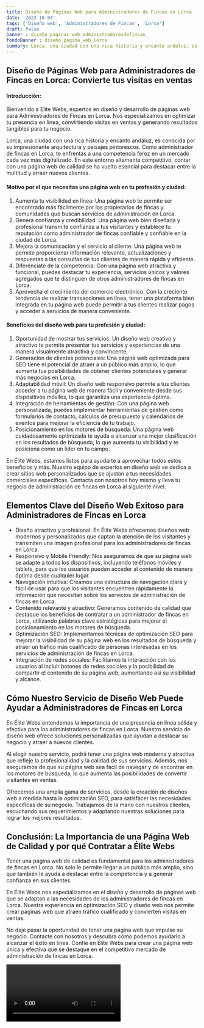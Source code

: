 ```yaml
---
title: Diseño de Páginas Web para Administradores de Fincas en Lorca
date: '2023-10-04'
tags: ['Diseño web', 'Administradores de Fincas', 'Lorca']
draft: false
banner : diseño_paginas_web_administradoresdefincas
fondoBanner : diseño_pagina_web_lorca
summary: Lorca, una ciudad con una rica historia y encanto andaluz, es conocida por su impresionante arquitectura y paisajes pintorescos. Como administrador de fincas en Lorca, te enfrentas a una competencia feroz en un mercado cada vez más digitalizado. En este entorno altamente competitivo, contar con una página web de calidad se ha vuelto esencial para destacar entre la multitud y atraer nuevos clientes.
---
```


## Diseño de Páginas Web para Administradores de Fincas en Lorca: Convierte tus visitas en ventas

#### Introducción:
Bienvenido a Elite Webs, expertos en diseño y desarrollo de páginas web para Administradores de Fincas en Lorca. Nos especializamos en optimizar tu presencia en línea, convirtiendo visitas en ventas y generando resultados tangibles para tu negocio.

Lorca, una ciudad con una rica historia y encanto andaluz, es conocida por su impresionante arquitectura y paisajes pintorescos. Como administrador de fincas en Lorca, te enfrentas a una competencia feroz en un mercado cada vez más digitalizado. En este entorno altamente competitivo, contar con una página web de calidad se ha vuelto esencial para destacar entre la multitud y atraer nuevos clientes.

#### Motivo por el que necesitas una página web en tu profesión y ciudad:
1. Aumenta tu visibilidad en línea: Una página web te permite ser encontrado más fácilmente por los propietarios de fincas y comunidades que buscan servicios de administración en Lorca.
2. Genera confianza y credibilidad: Una página web bien diseñada y profesional transmite confianza a tus visitantes y establece tu reputación como administrador de fincas confiable y confiable en la ciudad de Lorca.
3. Mejora la comunicación y el servicio al cliente: Una página web te permite proporcionar información relevante, actualizaciones y respuestas a las consultas de tus clientes de manera rápida y eficiente.
4. Diferénciate de la competencia: Con una página web atractiva y funcional, puedes destacar tu experiencia, servicios únicos y valores agregados que te distinguen de otros administradores de fincas en Lorca.
5. Aprovecha el crecimiento del comercio electrónico: Con la creciente tendencia de realizar transacciones en línea, tener una plataforma bien integrada en tu página web puede permitir a tus clientes realizar pagos y acceder a servicios de manera conveniente.

#### Beneficios del diseño web para tu profesión y ciudad:
1. Oportunidad de mostrar tus servicios: Un diseño web creativo y atractivo te permite presentar tus servicios y experiencias de una manera visualmente atractiva y convincente.
2. Generación de clientes potenciales: Una página web optimizada para SEO tiene el potencial de atraer a un público más amplio, lo que aumenta tus posibilidades de obtener clientes potenciales y generar más negocios en Lorca.
3. Adaptabilidad móvil: Un diseño web responsivo permite a tus clientes acceder a tu página web de manera fácil y conveniente desde sus dispositivos móviles, lo que garantiza una experiencia óptima.
4. Integración de herramientas de gestión: Con una página web personalizada, puedes implementar herramientas de gestión como formularios de contacto, cálculos de presupuesto y calendarios de eventos para mejorar la eficiencia de tu trabajo.
5. Posicionamiento en los motores de búsqueda: Una página web cuidadosamente optimizada te ayuda a alcanzar una mejor clasificación en los resultados de búsqueda, lo que aumenta tu visibilidad y te posiciona como un líder en tu campo.

En Élite Webs, estamos listos para ayudarte a aprovechar todos estos beneficios y más. Nuestro equipo de expertos en diseño web se dedica a crear sitios web personalizados que se ajustan a tus necesidades comerciales específicas. Contacta con nosotros hoy mismo y lleva tu negocio de administración de fincas en Lorca al siguiente nivel.

<GifSeo />

<Cta />

## Elementos Clave del Diseño Web Exitoso para Administradores de Fincas en Lorca

- Diseño atractivo y profesional: En Élite Webs ofrecemos diseños web modernos y personalizados que captan la atención de los visitantes y transmiten una imagen profesional para los administradores de fincas en Lorca.
- Responsivo y Mobile Friendly: Nos aseguramos de que su página web se adapte a todos los dispositivos, incluyendo teléfonos móviles y tablets, para que los usuarios puedan acceder al contenido de manera óptima desde cualquier lugar.
- Navegación intuitiva: Creamos una estructura de navegación clara y fácil de usar para que los visitantes encuentren rápidamente la información que necesitan sobre los servicios de administración de fincas en Lorca.
- Contenido relevante y atractivo: Generamos contenido de calidad que destaque los beneficios de contratar a un administrador de fincas en Lorca, utilizando palabras clave estratégicas para mejorar el posicionamiento en los motores de búsqueda.
- Optimización SEO: Implementamos técnicas de optimización SEO para mejorar la visibilidad de su página web en los resultados de búsqueda y atraer un tráfico más cualificado de personas interesadas en los servicios de administración de fincas en Lorca.
- Integración de redes sociales: Facilitamos la interacción con los usuarios al incluir botones de redes sociales y la posibilidad de compartir el contenido de su página web, aumentando así su visibilidad y alcance.

## Cómo Nuestro Servicio de Diseño Web Puede Ayudar a Administradores de Fincas en Lorca

En Élite Webs entendemos la importancia de una presencia en línea sólida y efectiva para los administradores de fincas en Lorca. Nuestro servicio de diseño web ofrece soluciones personalizadas que ayudan a destacar su negocio y atraer a nuevos clientes.

Al elegir nuestro servicio, podrá tener una página web moderna y atractiva que refleje la profesionalidad y la calidad de sus servicios. Además, nos aseguramos de que su página web sea fácil de navegar y de encontrar en los motores de búsqueda, lo que aumenta las posibilidades de convertir visitantes en ventas.

Ofrecemos una amplia gama de servicios, desde la creación de diseños web a medida hasta la optimización SEO, para satisfacer las necesidades específicas de su negocio. Trabajamos de la mano con nuestros clientes, escuchando sus requerimientos y adaptando nuestras soluciones para lograr los mejores resultados.

## Conclusión: La Importancia de una Página Web de Calidad y por qué Contratar a Élite Webs

Tener una página web de calidad es fundamental para los administradores de fincas en Lorca. No solo le permite llegar a un público más amplio, sino que también le ayuda a destacar entre la competencia y a generar confianza en sus clientes.

En Élite Webs nos especializamos en el diseño y desarrollo de páginas web que se adaptan a las necesidades de los administradores de fincas en Lorca. Nuestra experiencia en optimización SEO y diseño web nos permite crear páginas web que atraen tráfico cualificado y convierten visitas en ventas.

No deje pasar la oportunidad de tener una página web que impulse su negocio. Contacte con nosotros y descubra cómo podemos ayudarlo a alcanzar el éxito en línea. Confíe en Élite Webs para crear una página web única y efectiva que se destaque en el competitivo mercado de administración de fincas en Lorca.

<Video />

<CtaBot job='Administradores de Fincas' city='Lorca'/>

<Gmaps query='Lorca+españa+maps' />
